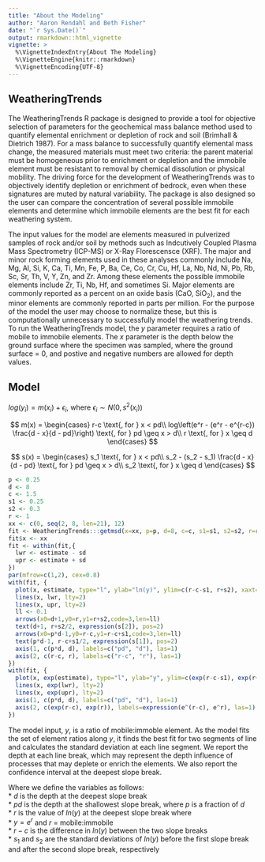 ```yaml
---
title: "About the Modeling"
author: "Aaron Rendahl and Beth Fisher"
date: "`r Sys.Date()`"
output: rmarkdown::html_vignette
vignette: >
  %\VignetteIndexEntry{About The Modeling}
  %\VignetteEngine{knitr::rmarkdown}
  %\VignetteEncoding{UTF-8}
---
```

## WeatheringTrends 
The WeatheringTrends R package is designed to provide a tool for objective selection of parameters for the geochemical mass balance method used to quantify elemental enrichment or depletion of rock and soil (Brimhall & Dietrich 1987). For a mass balance to successfully quantify elemental mass change, the measured materials must meet two criteria: the parent material must be homogeneous prior to enrichment or depletion and the immobile element must be resistant to removal by chemical dissolution or physical mobility. The driving force for the development of WeatheringTrends was to objectively identify depletion or enrichment of bedrock, even when these signatures are muted by natural variability. The package is also designed so the user can compare the concentration of several possible immobile elements and determine which immobile elements are the best fit for each weathering system. 

The input values for the model are elements measured in pulverized samples of rock and/or soil by methods such as Indcutively Coupled Plasma Mass Spectrometry (ICP-MS) or X-Ray Florescensce (XRF). The major and minor rock forming elements used in these analyses commonly include Na, Mg, Al, Si, K, Ca, Ti, Mn, Fe, P, Ba, Ce, Co, Cr, Cu, Hf, La, Nb, Nd, Ni, Pb, Rb, Sc, Sr, Th, V, Y, Zn, and Zr. Among these elements the possible immobile elements include Zr, Ti, Nb, Hf, and sometimes Si. Major elements are commonly reported as a percent on an oxide basis (CaO, SiO<sub>2</sub>), and the minor elements are commonly reported in parts per million. For the purpose of the model the user may choose to normalize these, but this is computationally unnecessary to successfully model the weathering trends. To run the WeatheringTrends model, the $y$ parameter requires a ratio of mobile to immobile elements. The $x$ parameter is the depth below the ground surface where the specimen was sampled, where the ground surface = 0, and postive and negative numbers are allowed for depth values. 

## Model

$log(y_i) = m(x_i) + \epsilon_i$, where $\epsilon_i \sim N(0, s^2(x_i))$

$$
m(x) =
\begin{cases}
  r-c \text{, for } x < pd\\
  log\left(e^r - (e^r - e^{r-c}) \frac{d - x}{d - pd}\right) \text{, for } pd \geq x > d\\
  r \text{, for } x \geq d
\end{cases}
$$
  
$$
s(x) =
\begin{cases}
  s_1 \text{, for } x < pd\\
  s_2 - (s_2 - s_1) \frac{d - x}{d - pd} \text{, for } pd \geq x > d\\
  s_2 \text{, for } x \geq d
\end{cases}
$$

```r
p <- 0.25
d <- 8
c <- 1.5
s1 <- 0.25
s2 <- 0.3
r <- 1
xx <- c(0, seq(2, 8, len=21), 12)
fit <- WeatheringTrends:::getmsd(x=xx, p=p, d=8, c=c, s1=s1, s2=s2, r=r, loglinear=FALSE)
fit$x <- xx
fit <- within(fit,{
  lwr <- estimate - sd
  upr <- estimate + sd
})
par(mfrow=c(1,2), cex=0.8)
with(fit, {
  plot(x, estimate, type="l", ylab="ln(y)", ylim=c(r-c-s1, r+s2), xaxt="n", yaxt="n", frame=FALSE)
  lines(x, lwr, lty=2)
  lines(x, upr, lty=2)
  ll <- 0.1
  arrows(x0=d+1,y0=r,y1=r+s2,code=3,len=ll)
  text(d+1, r+s2/2, expression(s[2]), pos=2)  
  arrows(x0=p*d-1,y0=r-c,y1=r-c+s1,code=3,len=ll)
  text(p*d-1, r-c+s1/2, expression(s[1]), pos=2)
  axis(1, c(p*d, d), labels=c("pd", "d"), las=1)
  axis(2, c(r-c, r), labels=c("r-c", "r"), las=1)
})
with(fit, {
  plot(x, exp(estimate), type="l", ylab="y", ylim=c(exp(r-c-s1), exp(r+s2)), xaxt="n", yaxt="n", frame=FALSE)
  lines(x, exp(lwr), lty=2)
  lines(x, exp(upr), lty=2)
  axis(1, c(p*d, d), labels=c("pd", "d"), las=1)
  axis(2, c(exp(r-c), exp(r)), labels=expression(e^(r-c), e^r), las=1)
})
```
The model input, $y$, is a ratio of mobile:immoble element. As the model fits the set of element ratios along $y$, it finds the best fit for two segments of line and calculates the standard deviation at each line segment. We report the depth at each line break, which may represent the depth influence of processes that may deplete or enrich the elements. We also report the confidence interval at the deepest slope break.

Where we define the variables as follows:  
* $d$ is the depth at the deepest slope break  
* $pd$ is the depth at the shallowest slope break, where $p$ is a fraction of $d$  
* $r$ is the value of $ln(y)$ at the deepest slope break where  
* $y = e^r$ and $r$ = mobile:immobile  
* $r-c$ is the difference in $ln(y)$ between the two slope breaks  
* $s_1$ and $s_2$ are the standard deviations of $ln(y)$ before the first slope break and after the second slope break, respectively
